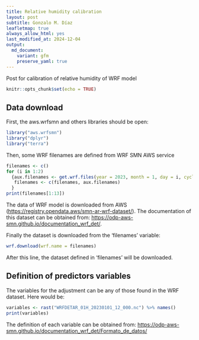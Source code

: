 ```yaml
---
title: Relative humidity calibration
layout: post
subtitle: Gonzalo M. Díaz
leafletmap: true
always_allow_html: yes
last_modified_at: 2024-12-04
output: 
  md_document:
    variant: gfm
    preserve_yaml: true
---
```


Post for calibration of relative humidity of WRF model

```r
knitr::opts_chunk$set(echo = TRUE)
```

## Data download

First, the aws.wrfsmn and others libraries should be open:
```r
library("aws.wrfsmn")
library("dplyr")
library("terra")
```

Then, some WRF filenames are defined from WRF SMN AWS service
```r
filenames <- c()
for (i in 1:2)
  {aux.filenames <- get.wrf.files(year = 2023, month = 1, day = i, cycle = 12, time = "01H")
   filenames <- c(filenames, aux.filenames)
  }
print(filenames[1:13])
```

The data of WRF model is downloaded from AWS (<https://registry.opendata.aws/smn-ar-wrf-dataset/>). The documentation of this dataset can be obtained from: <https://odp-aws-smn.github.io/documentation_wrf_det/>.

Finally the dataset is downloaded from the 'filenames' variable:
```r
wrf.download(wrf.name = filenames)
```

After this line, the dataset defined in 'filenames' will be downloaded.

## Definition of predictors variables

The variables for the adjustment can be any of those found in the WRF dataset. Here would be:
```r
variables <- rast("WRFDETAR_01H_20230101_12_000.nc") %>% names()
print(variables)
```

The definition of each variable can be obtained from: <https://odp-aws-smn.github.io/documentation_wrf_det/Formato_de_datos/>

<!-- There is no limit on which variables to take, they could be more or less depending on what the user wants. -->

<!-- ## Definition of parameters of the Multiple Linear Regression -->

<!-- The data now will be trained with the 2015-01-01 to 2016-12-31 period using 'multiple.guidance' function with the *predictors.variables* vector: -->

<!-- ```{r} -->
<!-- data <- eva -->
<!-- data.training <- data[1:which(data$Dates == "2016-12-31"),] -->

<!-- ml.model <- multiple.guidance(input.data = data.training, -->
<!--                               predictand = 'evapo_obs', -->
<!--                               predictors = predictors.variables) -->
<!-- ml.model$coefficients -->
<!-- ``` -->

<!-- Now, the parameters can be used to evaluate the model in any dataset. Here it is applied to the same training period: -->
<!-- ```{r} -->
<!-- train.eval <- mg.evaluation(input.data = data.training, predictand = 'evapo_obs', -->
<!--                             predictors = predictors.variables, -->
<!--                             var.model = 'OUT_EVAP', -->
<!--                             lmodel = ml.model) -->
<!-- ``` -->

<!-- The second element of the list has the statistics parameters of the calibration: -->
<!-- ```{r} -->
<!-- train.eval[[2]] -->
<!-- ``` -->

<!-- And the plot can be visualize with 'ploting' function, but first the monthly data is calculated (for better visualization) with 'daily2monthly' function: -->
<!-- ```{r} -->
<!-- ploting(daily2monthly(data = train.eval[[1]])) -->
<!-- ``` -->

<!-- ## Calibration of evaporation soil model output for a verification dataset -->

<!-- The parameters of the previous section now are applied to the data.verification period. This period will be defined from 2017-01-01 to 2017-12-31. Then, the statistics parameters of the calibration in this dataset are shown: -->
<!-- ```{r} -->
<!-- data.verification <- data[which(data$Dates == "2017-01-01"):which(data$Dates == "2017-12-31"),] -->

<!-- verif.eval <- mg.evaluation(input.data = data.verification, predictand = 'evapo_obs', -->
<!--                             predictors = predictors.variables, -->
<!--                             var.model = 'OUT_EVAP', -->
<!--                             lmodel = ml.model) -->

<!-- verif.eval[[2]] -->
<!-- ``` -->

<!-- Finally, the monthly plot of this dataset is displayed below: -->
<!-- ```{r} -->
<!-- ploting(daily2monthly(data = verif.eval[[1]])) -->
<!-- ``` -->